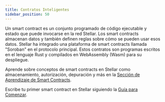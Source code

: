 ```yaml
---
title: Contratos Inteligentes
sidebar_position: 50
---
```


Un smart contract es un conjunto programado de código ejecutable y estado que puede invocarse en la red Stellar. Los smart contracts almacenan datos y también definen reglas sobre cómo se pueden usar esos datos. Stellar ha integrado una plataforma de smart contracts llamada "Soroban" en el protocolo principal. Estos contratos son programas escritos en el lenguaje Rust y compilados en WebAssembly (Wasm) para su despliegue.

Aprende sobre conceptos de smart contracts en Stellar como almacenamiento, autorización, depuración y más en la [Sección de Aprendizaje de Smart Contracts](../contract-development/overview.mdx).

Escribe tu primer smart contract en Stellar siguiendo la [Guía para Comenzar](../../../build/smart-contracts/getting-started/README.mdx).
